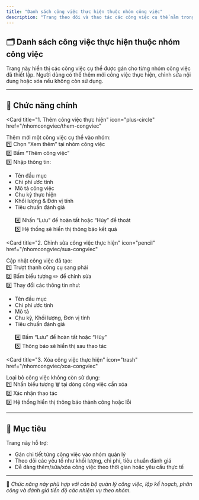 ```yaml
---
title: "Danh sách công việc thực hiện thuộc nhóm công việc"
description: "Trang theo dõi và thao tác các công việc cụ thể nằm trong từng nhóm công việc, bao gồm tạo mới, chỉnh sửa, và xóa công việc thực hiện."
---
```


## 🗂️ Danh sách công việc thực hiện thuộc nhóm công việc

Trang này hiển thị các công việc cụ thể được gán cho từng nhóm công việc đã thiết lập. Người dùng có thể thêm mới công việc thực hiện, chỉnh sửa nội dung hoặc xóa nếu không còn sử dụng.

---

## 📌 Chức năng chính

<CardGroup cols="2">

<Card
  title="1. Thêm công việc thực hiện"
  icon="plus-circle"
  href="/nhomcongviec/them-congviec"
>
  Thêm mới một công việc cụ thể vào nhóm:
  <br />1️⃣ Chọn “Xem thêm” tại nhóm công việc
  <br />2️⃣ Bấm “Thêm công việc”
  <br />3️⃣ Nhập thông tin:
  - Tên đầu mục  
  - Chi phí ước tính  
  - Mô tả công việc  
  - Chu kỳ thực hiện  
  - Khối lượng & Đơn vị tính  
  - Tiêu chuẩn đánh giá  
  <br />4️⃣ Nhấn “Lưu” để hoàn tất hoặc “Hủy” để thoát
  <br />5️⃣ Hệ thống sẽ hiển thị thông báo kết quả
</Card>

<Card
  title="2. Chỉnh sửa công việc thực hiện"
  icon="pencil"
  href="/nhomcongviec/sua-congviec"
>
  Cập nhật công việc đã tạo:
  <br />1️⃣ Trượt thanh công cụ sang phải
  <br />2️⃣ Bấm biểu tượng ✏️ để chỉnh sửa
  <br />3️⃣ Thay đổi các thông tin như:
  - Tên đầu mục  
  - Chi phí ước tính  
  - Mô tả  
  - Chu kỳ, Khối lượng, Đơn vị tính  
  - Tiêu chuẩn đánh giá  
  <br />4️⃣ Bấm “Lưu” để hoàn tất hoặc “Hủy”
  <br />5️⃣ Thông báo sẽ hiển thị sau thao tác
</Card>

<Card
  title="3. Xóa công việc thực hiện"
  icon="trash"
  href="/nhomcongviec/xoa-congviec"
>
  Loại bỏ công việc không còn sử dụng:
  <br />1️⃣ Nhấn biểu tượng 🗑 tại dòng công việc cần xóa
  <br />2️⃣ Xác nhận thao tác
  <br />3️⃣ Hệ thống hiển thị thông báo thành công hoặc lỗi
</Card>

</CardGroup>

---

## 🎯 Mục tiêu

Trang này hỗ trợ:

- Gán chi tiết từng công việc vào nhóm quản lý
- Theo dõi các yếu tố như khối lượng, chi phí, tiêu chuẩn đánh giá
- Dễ dàng thêm/sửa/xóa công việc theo thời gian hoặc yêu cầu thực tế

---

📍 *Chức năng này phù hợp với cán bộ quản lý công việc, lập kế hoạch, phân công và đánh giá tiến độ các nhiệm vụ theo nhóm.*
